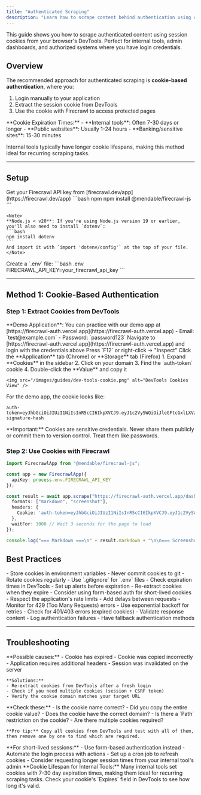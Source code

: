 ```yaml
---
title: "Authenticated Scraping"
description: "Learn how to scrape content behind authentication using cookies"
---
```


<Info>
This guide shows you how to scrape authenticated content using session cookies from your browser's DevTools. Perfect for internal tools, admin dashboards, and authorized systems where you have login credentials.
</Info>

## Overview

The recommended approach for authenticated scraping is **cookie-based authentication**, where you:
1. Login manually to your application
2. Extract the session cookie from DevTools
3. Use the cookie with Firecrawl to access protected pages

<Note>
**Cookie Expiration Times:**
- **Internal tools**: Often 7-30 days or longer
- **Public websites**: Usually 1-24 hours
- **Banking/sensitive sites**: 15-30 minutes

Internal tools typically have longer cookie lifespans, making this method ideal for recurring scraping tasks.
</Note>

---

## Setup

<Steps>
  <Step title="Get API Key">
    Get your Firecrawl API key from [firecrawl.dev/app](https://firecrawl.dev/app)
  </Step>

  <Step title="Install Dependencies">
    ```bash npm
    npm install @mendable/firecrawl-js
    ```

    <Note>
    **Node.js < v20**: If you're using Node.js version 19 or earlier, you'll also need to install `dotenv`:
    ```bash
    npm install dotenv
    ```
    And import it with `import 'dotenv/config'` at the top of your file.
    </Note>
  </Step>

  <Step title="Configure Environment">
    Create a `.env` file:
    ```bash .env
    FIRECRAWL_API_KEY=your_firecrawl_api_key
    ```
  </Step>
</Steps>

---

## Method 1: Cookie-Based Authentication

### Step 1: Extract Cookies from DevTools

<Note>
**Demo Application**: You can practice with our demo app at [https://firecrawl-auth.vercel.app](https://firecrawl-auth.vercel.app)
- Email: `test@example.com`
- Password: `password123`
</Note>

<Steps>
  <Step title="Login to Your Application">
    Navigate to [https://firecrawl-auth.vercel.app](https://firecrawl-auth.vercel.app) and login with the credentials above
  </Step>

  <Step title="Open DevTools">
    Press `F12` or right-click → "Inspect"
  </Step>

  <Step title="Navigate to Application Tab">
    Click the **Application** tab (Chrome) or **Storage** tab (Firefox)
  </Step>

  <Step title="Find and Copy Cookie">
    1. Expand **Cookies** in the sidebar
    2. Click on your domain
    3. Find the `auth-token` cookie
    4. Double-click the **Value** and copy it

    <img src="/images/guides/dev-tools-cookie.png" alt="DevTools Cookies View" />
  </Step>
</Steps>

For the demo app, the cookie looks like:
```
auth-token=eyJhbGciOiJIUzI1NiIsInR5cCI6IkpXVCJ9.eyJ1c2VySWQiOiJleGFtcGxlLXVzZXItaWQiLCJlbWFpbCI6InRlc3RAZXhhbXBsZS5jb20ifQ.example-signature-hash
```

<Warning>
**Important:** Cookies are sensitive credentials. Never share them publicly or commit them to version control. Treat them like passwords.
</Warning>

### Step 2: Use Cookies with Firecrawl

```typescript
import FirecrawlApp from "@mendable/firecrawl-js";

const app = new FirecrawlApp({
  apiKey: process.env.FIRECRAWL_API_KEY
});

const result = await app.scrape("https://firecrawl-auth.vercel.app/dashboard", {
  formats: ["markdown", "screenshot"],
  headers: {
    Cookie: 'auth-token=eyJhbGciOiJIUzI1NiIsInR5cCI6IkpXVCJ9.eyJ1c2VySWQiOiI3ZjVkNDFmMy1lN2ZiLTQ4OGEtOWRhMy1mZjAzMjAxMjJmYjMiLCJlbWFpbCI6InRlc3RAZXhhbXBsZS5jb20iLCJ1c2VybmFtZSI6InRlc3R1c2VyIiwiaWF0IjoxNzYxMDc2MTM2LCJleHAiOjE3NjE2ODA5MzZ9.pF3gECAOrGVA1PbitFUvKeLX_mLOXxIeV_VPYisJ1NA'
  },
  waitFor: 3000 // Wait 3 seconds for the page to load
});

console.log("=== Markdown ===\n" + result.markdown + "\n\n=== Screenshot URL ===\n" + result.screenshot);
```

## Best Practices

<CardGroup cols={2}>
  <Card title="Cookie Security" icon="lock">
    - Store cookies in environment variables
    - Never commit cookies to git
    - Rotate cookies regularly
    - Use `.gitignore` for `.env` files
  </Card>

  <Card title="Cookie Expiration" icon="clock">
    - Check expiration times in DevTools
    - Set up alerts before expiration
    - Re-extract cookies when they expire
    - Consider using form-based auth for short-lived cookies
  </Card>

  <Card title="Rate Limiting" icon="gauge">
    - Respect the application's rate limits
    - Add delays between requests
    - Monitor for 429 (Too Many Requests) errors
    - Use exponential backoff for retries
  </Card>

  <Card title="Error Handling" icon="shield">
    - Check for 401/403 errors (expired cookies)
    - Validate response content
    - Log authentication failures
    - Have fallback authentication methods
  </Card>
</CardGroup>

---

## Troubleshooting

<AccordionGroup>
  <Accordion title="Getting 401 Unauthorized Errors" icon="ban">
    **Possible causes:**
    - Cookie has expired
    - Cookie was copied incorrectly
    - Application requires additional headers
    - Session was invalidated on the server

    **Solutions:**
    - Re-extract cookies from DevTools after a fresh login
    - Check if you need multiple cookies (session + CSRF token)
    - Verify the cookie domain matches your target URL
  </Accordion>

  <Accordion title="Cookie Not Working" icon="cookie-bite">
    **Check these:**
    - Is the cookie name correct?
    - Did you copy the entire cookie value?
    - Does the cookie have the correct domain?
    - Is there a `Path` restriction on the cookie?
    - Are there multiple cookies required?

    **Pro tip:** Copy all cookies from DevTools and test with all of them, then remove one by one to find which are required.
  </Accordion>

  <Accordion title="Session Expires Too Quickly" icon="hourglass">
    **For short-lived sessions:**
    - Use form-based authentication instead
    - Automate the login process with actions
    - Set up a cron job to refresh cookies
    - Consider requesting longer session times from your internal tool's admin
  </Accordion>
</AccordionGroup>


<Note>
**Cookie Lifespan for Internal Tools:** Many internal tools set cookies with 7-30 day expiration times, making them ideal for recurring scraping tasks. Check your cookie's `Expires` field in DevTools to see how long it's valid.
</Note>